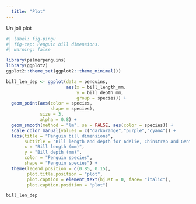 ```yaml
---
  title: "Plot"
---
```

  
Un joli plot


```r
#| label: fig-pingu
#| fig-cap: Penguin bill dimensions.
#| warning: false

library(palmerpenguins)
library(ggplot2)
ggplot2::theme_set(ggplot2::theme_minimal())

bill_len_dep <- ggplot(data = penguins,
                       aes(x = bill_length_mm,
                           y = bill_depth_mm,
                           group = species)) +
  geom_point(aes(color = species, 
                 shape = species),
             size = 3,
             alpha = 0.8) +
  geom_smooth(method = "lm", se = FALSE, aes(color = species)) +
  scale_color_manual(values = c("darkorange","purple","cyan4")) +
  labs(title = "Penguin bill dimensions",
       subtitle = "Bill length and depth for Adelie, Chinstrap and Gentoo Penguins at Palmer Station LTER",
       x = "Bill length (mm)",
       y = "Bill depth (mm)",
       color = "Penguin species",
       shape = "Penguin species") +
  theme(legend.position = c(0.85, 0.15),
        plot.title.position = "plot",
        plot.caption = element_text(hjust = 0, face= "italic"),
        plot.caption.position = "plot")

bill_len_dep
```
